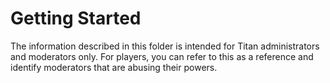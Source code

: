 
# Getting Started

<Callout type="info">
  The information described in this folder is intended for Titan administrators
  and moderators only. For players, you can refer to this as a reference and
  identify moderators that are abusing their powers.
</Callout>
